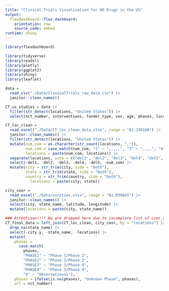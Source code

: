 ```yaml
---
title: "Clinical Trials Visualization for AD Drugs in the US"
output: 
  flexdashboard::flex_dashboard:
    orientation: row
    source_code: embed
runtime: shiny
---
```

```r
library(flexdashboard)

library(tidyverse)
library(readxl)
library(plotly)
library(ggplot2)
library(shiny)
library(leaflet)
```


```r
data = 
  read_csv("./Data/ClinicalTrials_raw_data.csv") |>
  janitor::clean_names() 
```

```r
CT_us_studies = data |>
  filter(str_detect(locations, "United States")) |>
  select(nct_number, interventions, funder_type, sex, age, phases, locations, enrollment, study_type, study_status)

```

```r
CT_loc_clean = 
  read_excel("./Data/CT_loc_clean_data.xlsx", range = "A1:J30108") |>
  janitor::clean_names() |>
  filter(str_detect(locations, "United States")) |>
  mutate(num_com = as.character(str_count(locations, ",")),
         num_com = case_match(num_com, "2" ~ ",,,,,", "3" ~ ",,,,", "4" ~ ",,,", "5" ~ ",,", "6" ~ ",", "7" ~ ""),
         locations = paste(num_com, locations)) |>
  separate(locations, into = c("del1", "del2", "del3", "del4", "del5", "city", "state", "country"), sep = ",") |>
  select(-del1, -del2, -del3, -del4, -del5, -num_com) |>
  mutate(city = str_trim(city, side = "both"),
         state = str_trim(state, side = "both"),
         country = str_trim(country, side = "both"),
           locations = paste(city, state))
```

```r
city_coor = 
  read_excel("./Data/uscities.xlsx", range = "A1:M30845") |>
  janitor::clean_names() |>
  select(city, state_name, latitude, longitude) |>
  mutate(locations = paste(city, state_name))

### Attentiaon!!!! Na are dropped here due to incomplete list of coor_cities, should try to solve this prob
CT_final_data = left_join(CT_loc_clean, city_coor, by = "locations") |>
  drop_na(state_name) |>
  select(-city.y, -state_name, -locations) |>
  mutate(
    phases = 
      case_match(
        phases,
        "PHASE1" ~ "Phase 1/Phase 2",
        "PHASE2" ~ "Phase 1/Phase 2",
        "PHASE3" ~ "Phase 3/Phase 4",
        "PHASE4" ~ "Phase 3/Phase 4",
        "0" ~ "Observational"),
    phases = ifelse(is.na(phases), "Unknown Phase", phases),
    url = nct_number)
```
